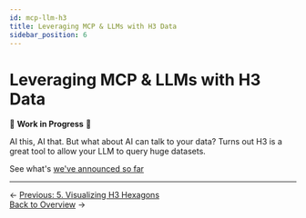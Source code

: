 ```yaml
---
id: mcp-llm-h3
title: Leveraging MCP & LLMs with H3 Data
sidebar_position: 6
---
```


# Leveraging MCP & LLMs with H3 Data

🚧 **Work in Progress** 🚧

AI this, AI that. But what about AI can talk to your data? Turns out H3 is a great tool to allow your LLM to query huge datasets.

See what's [we've announced so far](/blog/announcing-fused-ai-builder/)

---

<div style={{ display: 'flex', justifyContent: 'space-between' }}>
  <div>← <a href="/examples/hex/visualizing-h3">Previous: 5. Visualizing H3 Hexagons</a></div>
<div><a href="/examples/hex/hex-deep-dive">Back to Overview</a> →</div>
</div> 